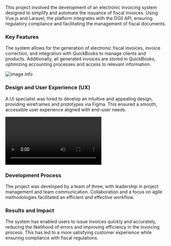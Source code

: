 This project involved the development of an electronic invoicing system designed to simplify and automate the issuance of fiscal invoices. Using Vue.js and Laravel, the platform integrates with the DGII API, ensuring regulatory compliance and facilitating the management of fiscal documents.

### Key Features

The system allows for the generation of electronic fiscal invoices, invoice correction, and integration with QuickBooks to manage clients and products. Additionally, all generated invoices are stored in QuickBooks, optimizing accounting processes and access to relevant information.

![image info](/projects/avan.png)

### Design and User Experience (UX)

A UI specialist was hired to develop an intuitive and appealing design, providing wireframes and prototypes via Figma. This ensured a smooth, accessible user experience aligned with end-user needs.

<video className="w-full rounded-lg" controls>
  <source src="/projects/avan-video.mp4" type="video/mp4" />
  Tu navegador no soporta el elemento de video.
</video>

### Development Process

The project was developed by a team of three, with leadership in project management and team communication. Collaboration and a focus on agile methodologies facilitated an efficient and effective workflow.

### Results and Impact

The system has enabled users to issue invoices quickly and accurately, reducing the likelihood of errors and improving efficiency in the invoicing process. This has led to a more satisfying customer experience while ensuring compliance with fiscal regulations.